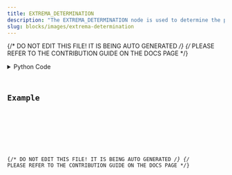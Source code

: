 ```yaml
---
title: EXTREMA_DETERMINATION
description: "The EXTREMA_DETERMINATION node is used to determine the peak in an image."
slug: blocks/images/extrema-determination
---
```


{/* DO NOT EDIT THIS FILE! IT IS BEING AUTO GENERATED */}
{/* PLEASE REFER TO THE CONTRIBUTION GUIDE ON THE DOCS PAGE */}


<PythonDocsDisplay docstring={docstring} />
<details>
<summary>Python Code</summary>



<Code code={pythonCode} lang="py" wrap theme="dracula" />

[Find this Flojoy Block on GitHub](https://github.com/flojoy-ai/blocks/blob/main/blocks/IMAGES/EXTREMA_DETERMINATION/EXTREMA_DETERMINATION.py)

</details>

## Example


<GetHelpWidget />


<AppDisplay app={app} blockName="EXTREMA_DETERMINATION" client:visible />


<Example />

{/* DO NOT EDIT THIS FILE! IT IS BEING AUTO GENERATED */}
{/* PLEASE REFER TO THE CONTRIBUTION GUIDE ON THE DOCS PAGE */}
